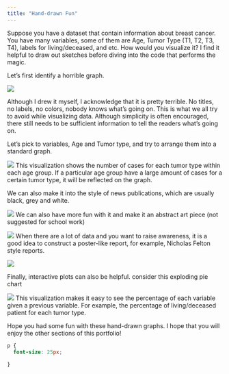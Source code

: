 ```yaml
---
title: "Hand-drawn Fun"
---
```


Suppose you have a dataset that contain information about breast cancer. You have many variables, some of them are Age, Tumor Type (T1, T2, T3, T4), labels for living/deceased, and etc. How would you visualize it? I find it helpful to draw out sketches before diving into the code that performs the magic.

Let's first identify a horrible graph.

![](/Users/Mary/Desktop/ANLY 503/ANLY503_Portfolio/img/1.png)

Although I drew it myself, I acknowledge that it is pretty terrible. No titles, no labels, no colors, nobody knows what's going on. This is what we all try to avoid while visualizing data. Although simplicity is often encouraged, there still needs to be sufficient information to tell the readers what's going on.

Let's pick to variables, Age and Tumor type, and try to arrange them into a standard graph.

![](/Users/Mary/Desktop/ANLY 503/ANLY503_Portfolio/img/2.png)
This visualization shows the number of cases for each tumor type within each age group. If a particular age group have a large amount of cases for a certain tumor type, it will be reflected on the graph.

We can also make it into the style of news publications, which are usually black, grey and white.

![](/Users/Mary/Desktop/ANLY 503/ANLY503_Portfolio/img/5.png)
We can also have more fun with it and make it an abstract art piece (not suggested for school work)

![](/Users/Mary/Desktop/ANLY 503/ANLY503_Portfolio/img/6.png)
When there are a lot of data and you want to raise awareness, it is a good idea to construct a poster-like report, for example, Nicholas Felton style reports.

![](/Users/Mary/Desktop/ANLY 503/ANLY503_Portfolio/img/3.png)


Finally, interactive plots can also be helpful. consider this exploding pie chart

![](/Users/Mary/Desktop/ANLY 503/ANLY503_Portfolio/img/7.png)
This visualization makes it easy to see the percentage of each variable given a previous variable. For example, the percentage of living/deceased patient for each tumor type.

Hope you had some fun with these hand-drawn graphs. I hope that you will enjoy the other sections of this portfolio!



```css
p {
  font-size: 25px;
  
}

```





